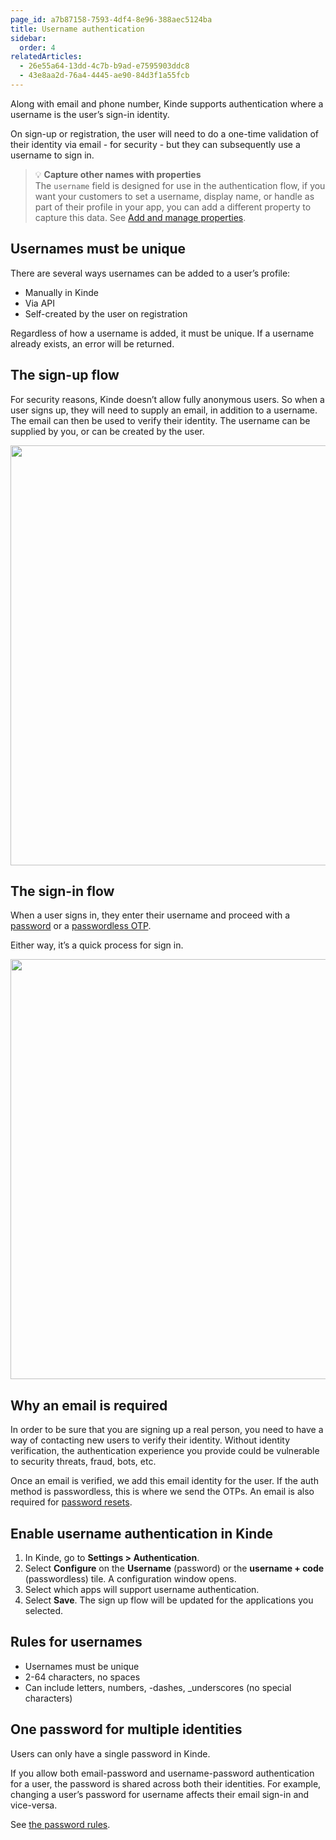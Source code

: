 ```yaml
---
page_id: a7b87158-7593-4df4-8e96-388aec5124ba
title: Username authentication
sidebar:
  order: 4
relatedArticles:
  - 26e55a64-13dd-4c7b-b9ad-e7595903ddc8
  - 43e8aa2d-76a4-4445-ae90-84d3f1a55fcb
---
```


Along with email and phone number, Kinde supports authentication where a username is the user’s sign-in identity.

On sign-up or registration, the user will need to do a one-time validation of their identity via email - for security - but they can subsequently use a username to sign in.

> 💡 **Capture other names with properties**  
> The `username` field is designed for use in the authentication flow, if you want your customers to set a username, display name, or handle as part of their profile in your app, you can add a different property to capture this data. See [Add and manage properties](/properties/work-with-properties/manage-properties/).

## Usernames must be unique

There are several ways usernames can be added to a user’s profile:

- Manually in Kinde
- Via API
- Self-created by the user on registration

Regardless of how a username is added, it must be unique. If a username already exists, an error will be returned.

## The sign-up flow

For security reasons, Kinde doesn’t allow fully anonymous users. So when a user signs up, they will need to supply an email, in addition to a username. The email can then be used to verify their identity. The username can be supplied by you, or can be created by the user.

<img
  src="https://imagedelivery.net/skPPZTHzSlcslvHjesZQcQ/c4f7ed33-ef8b-442e-14f0-bc12a4f5c100/public"
  alt=""
  width="672px"
  height="auto"
  fetchpriority="low"
  loading="lazy"
  decoding="async"
/>

## The sign-in flow

When a user signs in, they enter their username and proceed with a [password](/authenticate/authentication-methods/password-authentication/) or a [passwordless OTP](/authenticate/authentication-methods/passwordless-authentication/).

Either way, it’s a quick process for sign in.

<img
  src="https://imagedelivery.net/skPPZTHzSlcslvHjesZQcQ/ce25d6b7-0e5c-4f0c-0851-996a8315fb00/public"
  alt=""
  width="672px"
  height="auto"
  fetchpriority="low"
  loading="lazy"
  decoding="async"
/>

## Why an email is required

In order to be sure that you are signing up a real person, you need to have a way of contacting new users to verify their identity. Without identity verification, the authentication experience you provide could be vulnerable to security threats, fraud, bots, etc.

Once an email is verified, we add this email identity for the user. If the auth method is passwordless, this is where we send the OTPs. An email is also required for [password resets](/manage-users/access-control/reset-user-password/).

## Enable username authentication in Kinde

1. In Kinde, go to **Settings > Authentication**.
2. Select **Configure** on the **Username** (password) or the **username + code** (passwordless) tile. A configuration window opens.
3. Select which apps will support username authentication.
4. Select **Save**. The sign up flow will be updated for the applications you selected.

## Rules for usernames

- Usernames must be unique
- 2-64 characters, no spaces
- Can include letters, numbers, -dashes, \_underscores (no special characters)

## One password for multiple identities

Users can only have a single password in Kinde.

If you allow both email-password and username-password authentication for a user, the password is shared across both their identities. For example, changing a user’s password for username affects their email sign-in and vice-versa.

See [the password rules](/authenticate/authentication-methods/password-authentication/#password-strength).
